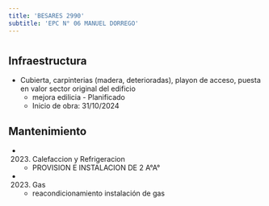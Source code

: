 ```yaml
---
title: 'BESARES 2990'
subtitle: 'EPC N° 06 MANUEL DORREGO'
---
```


#
## Infraestructura

* Cubierta, carpinterias (madera, deterioradas), playon de acceso, puesta en valor sector original del edificio 
    + mejora edilicia - Planificado 
    + Inicio de obra: 31/10/2024 






## Mantenimiento

*  (2023) Calefaccion y Refrigeracion 
    + PROVISION E INSTALACION DE 2 A°A°

*  (2023) Gas 
    + reacondicionamiento instalación de gas



